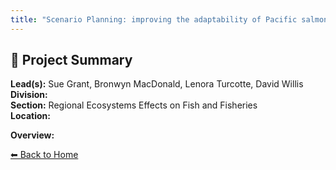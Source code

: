 ```yaml
---
title: "Scenario Planning: improving the adaptability of Pacific salmon hatchery planning and implementation to current and future climate changes"
---
```


## 🧬 Project Summary

**Lead(s):** Sue Grant, Bronwyn MacDonald, Lenora Turcotte, David Willis  
**Division:**   
**Section:** Regional Ecosystems Effects on Fish and Fisheries  
**Location:**   

**Overview:**  


[⬅ Back to Home](../index.qmd)
